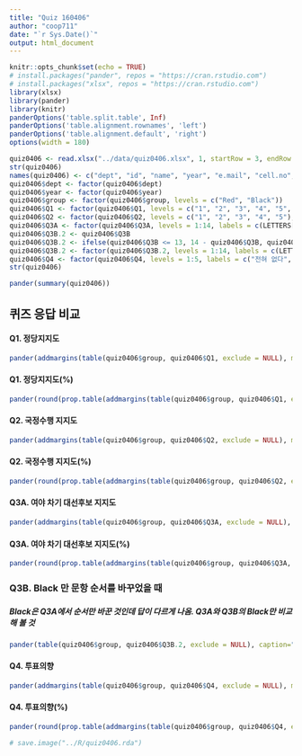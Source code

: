 ```yaml
---
title: "Quiz 160406"
author: "coop711"
date: "`r Sys.Date()`"
output: html_document
---
```


```r
knitr::opts_chunk$set(echo = TRUE)
# install.packages("pander", repos = "https://cran.rstudio.com")
# install.packages("xlsx", repos = "https://cran.rstudio.com")
library(xlsx)
library(pander)
library(knitr)
panderOptions('table.split.table', Inf)
panderOptions('table.alignment.rownames', 'left')
panderOptions('table.alignment.default', 'right')
options(width = 180)
```

```r
quiz0406 <- read.xlsx("../data/quiz0406.xlsx", 1, startRow = 3, endRow = 67, colIndex = c(3:7, 9:20), colClasses = c(rep("character", 11)), stringsAsFactors = FALSE)
str(quiz0406)
names(quiz0406) <- c("dept", "id", "name", "year", "e.mail", "cell.no", "E1", "E2", "E3", "Q1", "Q2", "Q3A", "Q3B", "Q4", "E4", "E5", "group")
quiz0406$dept <- factor(quiz0406$dept)
quiz0406$year <- factor(quiz0406$year)
quiz0406$group <- factor(quiz0406$group, levels = c("Red", "Black"))
quiz0406$Q1 <- factor(quiz0406$Q1, levels = c("1", "2", "3", "4", "5", "6"), labels = c("새누리당", "더불어민주당", "국민의당", "정의당", "기타정당", "없거나 모르겠다"))
quiz0406$Q2 <- factor(quiz0406$Q2, levels = c("1", "2", "3", "4", "5"), labels = c("잘하는 편이다", "매우 잘하고 있다", "잘못하는 편이다", "매우 잘못하고 있다", "잘모르겠다"))
quiz0406$Q3A <- factor(quiz0406$Q3A, levels = 1:14, labels = c(LETTERS[1:13], "기타 또는 없다"))
quiz0406$Q3B.2 <- quiz0406$Q3B
quiz0406$Q3B.2 <- ifelse(quiz0406$Q3B <= 13, 14 - quiz0406$Q3B, quiz0406$Q3B)
quiz0406$Q3B.2 <- factor(quiz0406$Q3B.2, levels = 1:14, labels = c(LETTERS[1:13], "기타 또는 없다"))
quiz0406$Q4 <- factor(quiz0406$Q4, levels = 1:5, labels = c("전혀 없다", "별로 없다", "가능하면 한다", "반드시 한다", "잘 모르겠다"))
str(quiz0406)
```

```r
pander(summary(quiz0406))
```

## 퀴즈 응답 비교

#### Q1. 정당지지도

```r
pander(addmargins(table(quiz0406$group, quiz0406$Q1, exclude = NULL), margin=1))
```

#### Q1. 정당지지도(%)

```r
pander(round(prop.table(addmargins(table(quiz0406$group, quiz0406$Q1, exclude = NULL), margin=1), margin=1)[4,]*100, digits=1))
```

#### Q2. 국정수행 지지도

```r
pander(addmargins(table(quiz0406$group, quiz0406$Q2, exclude = NULL), margin=1))
```

#### Q2. 국정수행 지지도(%)

```r
pander(round(prop.table(addmargins(table(quiz0406$group, quiz0406$Q2, exclude = NULL), margin=1), margin=1)[4,]*100, digits=1), caption="국정수행 지지도")
```

#### Q3A. 여야 차기 대선후보 지지도

```r
pander(addmargins(table(quiz0406$group, quiz0406$Q3A, exclude = NULL), margin=1))
```

#### Q3A. 여야 차기 대선후보 지지도(%)

```r
pander(round(prop.table(addmargins(table(quiz0406$group, quiz0406$Q3A, exclude = NULL), margin = 1), margin = 1)[4,]*100, digits = 1), caption = "Quota Sampling")
```

### Q3B. Black 만 문항 순서를 바꾸었을 때

##### Black은 Q3A에서 순서만 바꾼 것인데 답이 다르게 나옴. Q3A와 Q3B의 Black만 비교해 볼 것

```r
pander(table(quiz0406$group, quiz0406$Q3B.2, exclude = NULL), caption="후보지지도")
```

#### Q4. 투표의향

```r
pander(addmargins(table(quiz0406$group, quiz0406$Q4, exclude = NULL), margin=1), caption="투표 의향")
```

#### Q4. 투표의향(%)  

```r
pander(round(prop.table(addmargins(table(quiz0406$group, quiz0406$Q4, exclude = NULL), margin=1), margin=1)[4,]*100, digits=1))
```


```r
# save.image("../R/quiz0406.rda")
```